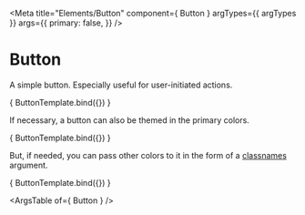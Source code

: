 
<Meta
  title="Elements/Button"
  component={ Button }
  argTypes={{
    argTypes
  }}
  args={{
    primary: false,
  }}
/>

# Button
A simple button. Especially useful for user-initiated actions.

<Canvas>
  <Story
    name="Simple button"
    argTypes={{}}
  >
    { ButtonTemplate.bind({}) }
  </Story>
</Canvas>

If necessary, a button can also be themed in the primary colors.

<Canvas>
  <Story
    name="Primary button"
    args={{
      primary: true,
    }}
  >
    { ButtonTemplate.bind({}) }
  </Story>
</Canvas>

But, if needed, you can pass other colors to it in the form of a [classnames](https://www.npmjs.com/package/classnames) argument.

<Canvas>
  <Story
    name="Specifying a class"
    args={{
      classes: 'example-class'
    }}
  >
    { ButtonTemplate.bind({}) }
  </Story>
</Canvas>

<ArgsTable of={ Button } />